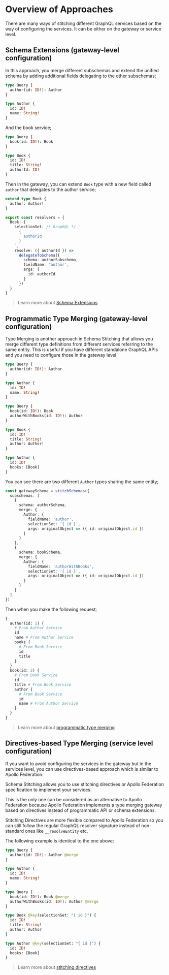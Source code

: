 # Overview of Approaches

There are many ways of stitching different GraphQL services based on the way of configuring the
services. It can be either on the gateway or service level.

## Schema Extensions (gateway-level configuration)

In this approach, you merge different subschemas and extend the unified schema by adding additional
fields delegating to the other subschemas;

```graphql filename="author-service.graphql"
type Query {
  author(id: ID!): Author
}

type Author {
  id: ID!
  name: String!
}
```

And the book service;

```graphql filename="book-service.graphql"
type Query {
  book(id: ID!): Book
}

type Book {
  id: ID!
  title: String!
  authorId: ID!
}
```

Then in the gateway, you can extend `Book` type with a new field called `author` that delegates to
the author service;

```graphql
extend type Book {
  author: Author!
}
```

```ts
export const resolvers = {
  Book: {
    selectionSet: /* GraphQL */ `
      {
        authorId
      }
    `,
    resolve: ({ authorId }) =>
      delegateToSchema({
        schema: authorSubschema,
        fieldName: 'author',
        args: {
          id: authorId
        }
      })
  }
}
```

> Learn more about [Schema Extensions](/docs/approaches/schema-extensions)

## Programmatic Type Merging (gateway-level configuration)

Type Merging is another approach in Schema Stitching that allows you merge different type
definitions from different services referring to the same entity. This is useful if you have
different standalone GraphQL APIs and you need to configure those in the gateway level

```graphql filename="author-service.graphql"
type Query {
  author(id: ID!): Author
}

type Author {
  id: ID!
  name: String!
}
```

```graphql filename="book-service.graphql"
type Query {
  book(id: ID!): Book
  authorWithBooks(id: ID!): Author
}

type Book {
  id: ID!
  title: String!
  author: Author!
}

type Author {
  id: ID!
  books: [Book]
}
```

You can see there are two different `Author` types sharing the same entity;

```ts
const gatewaySchema = stitchSchemas({
  subschemas: [
    {
      schema: authorSchema,
      merge: {
        Author: {
          fieldName: 'author',
          selectionSet: '{ id }',
          args: originalObject => ({ id: originalObject.id })
        }
      }
    },
    {
      schema: bookSchema,
      merge: {
        Author: {
          fieldName: 'authorWithBooks',
          selectionSet: '{ id }',
          args: originalObject => ({ id: originalObject.id })
        }
      }
    }
  ]
})
```

Then when you make the following request;

```graphql
{
  author(id: 1) {
    # From Author Service
    id
    name # From Author Service
    books {
      # From Book Service
      id
      title
    }
  }
  book(id: 2) {
    # From Book Service
    id
    title # From Book Service
    author {
      # From Book Service
      id
      name # From Author Service
    }
  }
}
```

> Learn more about [programmatic type merging](/docs/approaches/type-merging)

## Directives-based Type Merging (service level configuration)

If you want to avoid configuring the services in the gateway but in the services level, you can use
directives-based approach which is similar to Apollo Federation.

Schema Stitching allows you to use stitching directives or Apollo Federation specification to
implement your services.

This is the only one can be considered as an alternative to Apollo Federation because Apollo
Federation implements a type merging gateway based on directives instead of programmatic API or
schema extensions.

Stitching Directives are more flexible compared to Apollo Federation so you can still follow the
regular GraphQL resolver signature instead of non-standard ones like `__resolveEntity` etc.

The following example is identical to the one above;

```graphql filename="author-service.graphql"
type Query {
  author(id: ID!): Author @merge
}

type Author {
  id: ID!
  name: String!
}
```

```graphql filename="book-service.graphql"
type Query {
  book(id: ID!): Book @merge
  authorWithBooks(id: ID!): Author @merge
}

type Book @key(selectionSet: "{ id }") {
  id: ID!
  title: String!
  author: Author
}

type Author @key(selectionSet: "{ id }") {
  id: ID!
  books: [Book]
}
```

> Learn more about [stitching directives](/docs/approaches/stitching-directives)
